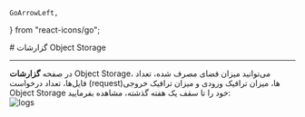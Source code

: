     GoArrowLeft,
} from "react-icons/go";


<Layout>
<Head>
<title>مستندات مربوط به گزارشات فضای ذخیره‌سازی ابری - لیارا</title>
<meta property="og:title" content="مستندات خدمات رایانش ابری لیارا" />
<meta property="og:description" content="مستندات مربوط به مشاهده گزارشات فضای ذخیره‌سازی ابری در لیارا"  />
<meta property="og:image" content="https://files.liara.ir/liara/logos/liara-poster.jpg" />
</Head>
# گزارشات Object Storage

<hr className="mb-2" />
در صفحه <b>گزارشات</b> Object Storage، می‌توانید 
میزان فضای مصرف شده، تعداد فایل‌ها، تعداد درخواست (request)ها، میزان ترافیک ورودی و میزان ترافیک خروجی Object Storage خود را تا سقف یک هفته گذشته، مشاهده بفرمایید:

<div className="h-4" />
<img src="https://files.liara.ir/liara/docs/object-storage-observations.png" alt="logs"/>
<div className="h-4" />

</Layout>